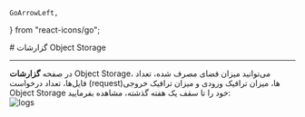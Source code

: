     GoArrowLeft,
} from "react-icons/go";


<Layout>
<Head>
<title>مستندات مربوط به گزارشات فضای ذخیره‌سازی ابری - لیارا</title>
<meta property="og:title" content="مستندات خدمات رایانش ابری لیارا" />
<meta property="og:description" content="مستندات مربوط به مشاهده گزارشات فضای ذخیره‌سازی ابری در لیارا"  />
<meta property="og:image" content="https://files.liara.ir/liara/logos/liara-poster.jpg" />
</Head>
# گزارشات Object Storage

<hr className="mb-2" />
در صفحه <b>گزارشات</b> Object Storage، می‌توانید 
میزان فضای مصرف شده، تعداد فایل‌ها، تعداد درخواست (request)ها، میزان ترافیک ورودی و میزان ترافیک خروجی Object Storage خود را تا سقف یک هفته گذشته، مشاهده بفرمایید:

<div className="h-4" />
<img src="https://files.liara.ir/liara/docs/object-storage-observations.png" alt="logs"/>
<div className="h-4" />

</Layout>